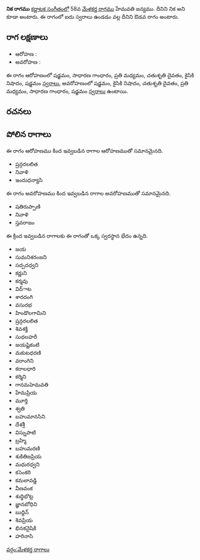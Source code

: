 {{Infobox ragam
	| name          	= నిక
	| synonym	    	= నిక
	| mela          	= 
	| chakra        	= 
	| janaka        	= 
	| type          	= ఔడవ
	| arohanam      	= {{svaraC|S|G2|M2|D2|N2|S'}} 
	| avarohanam    	= {{svaraC|S'|N2|D2|M2|G2|S}}
	| jeeva         	=
	| chhaya        	=
	| nyasa         	=
	| vishesha      	= 
	| equivalent  		= 
}}
{{కర్ణాటక సంగీత రాగాలు}}
'''నిక రాగము''' [[కర్ణాటక సంగీతం]]లో 58వ [[మేళకర్త రాగము]] హేమవతి జన్యము. దీనిని నిక అని కూడా అంటారు. ఈ రాగంలో ఐదు స్వరాలు ఉండడం వల్ల దీనిని ఔడవ రాగం అంటారు.


==రాగ లక్షణాలు==


* ఆరోహణ : {{svaraC|S|G2|M2|D2|N2|S'}} 
* అవరోహణ : {{svaraC|S'|N2|D2|M2|G2|S}}

ఈ రాగం ఆరోహణంలో షడ్జమం, సాధారణ గాంధారం, ప్రతి మధ్యమం, చతుశృతి దైవతం, కైసికి నిషాదం, షడ్జమం [[స్వరాలు]], అవరోహణంలో షడ్జమం, కైసికి నిషాదం, చతుశృతి దైవతం, ప్రతి మధ్యమం, సాధారణ గాంధారం, షడ్జమం [[స్వరాలు]] ఉంటాయి.

==రచనలు==



==పోలిన రాగాలు==
ఈ రాగం ఆరోహణము కింద ఇవ్వబడిన రాగాల ఆరోహణముతో సమానమైనది.
* ష్రన్గరలలిత
* నివాళి
* ఇందుధన్యాసి

ఈ రాగం అవరోహణము కింద ఇవ్వబడిన రాగాల అవరోహణముతో సమానమైనది.
* షతిరుప్పాణి
* నివాళి
* స్తవరాజం

ఈ క్రింద ఇవ్వబడిన రాగాలకు ఈ రాగంతో ఒక్క స్వరస్థాన భేదం ఉన్నది.
* జయ
* సుమనిశరంజని
* సద్పదధ్వని
* కర్ణుని
* కర్మవు
* విద్ాట
* శారదంగి
* వసురభ
* హిండొలగామిని
* ష్రన్గరలలిత
* శివశక్తి
* సుధలహరీ
* జయష్టికంటి
* మకుటధరణి
* వరాంగిని
* కరాలధారి
* కర్మిని
* గానమహెమవతి
* హేమప్రియ
* మూర్తి
* శ్వతి
* బహుమానసిని
* దేశశ్రీ
* విస్నుపాటి
* బ్రహ్మి
* బహుమరణి
* శుకితిజప్రియ
* మధురధ్వని
* కసెంకరి
* కమలావడ్డి
* వీణవంక
* శుధ్ధిభొట్ల
* జ్ఞానబోధిని
* బుద్దిన్
* శివప్రియ
* భినకనైషికి
* హరినాసి



[[వర్గం:మేళకర్త రాగాలు]]